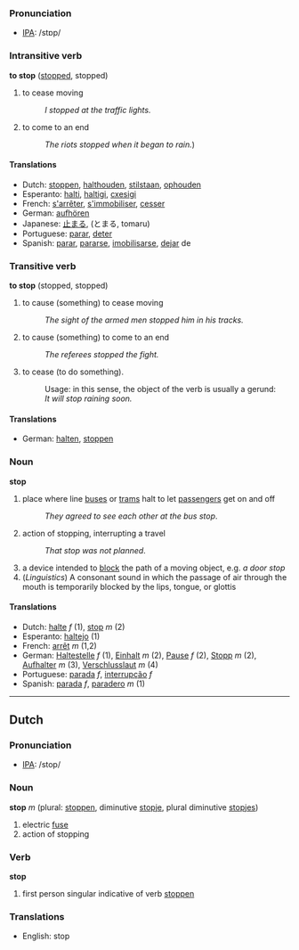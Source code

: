 === Pronunciation ===
*[[w:IPA|IPA]]: /stɒp/

=== Intransitive verb ===
'''to stop''' ([[stopped]], stopped)
# to cease moving
#: ''I stopped at the traffic lights.''
# to come to an end
#: ''The riots stopped when it began to rain.'')

==== Translations ====
*Dutch: [[stoppen]], [[halthouden]], [[stilstaan]], [[ophouden]] <!-- not verified -->
*Esperanto: [[halti]], [[haltigi]], [[cxesigi]] <!-- not verified -->
*French: [[s'arrêter]], [[s'immobiliser]], [[cesser]] <!-- not verified -->
*German: [[aufhören]]
*Japanese: [[止まる]], (とまる, tomaru) <!-- not verified -->
*Portuguese: [[parar]], [[deter]] <!-- not verified -->
*Spanish: [[parar]], [[pararse]], [[imobilisarse]], [[dejar]] de <!-- not verified -->

=== Transitive verb ===
'''to stop''' (stopped, stopped)
# to cause (something) to cease moving
#: ''The sight of the armed men stopped him in his tracks.''
# to cause (something) to come to an end
#: ''The referees stopped the fight.''
# to cease (to do something).
#: Usage: in this sense, the object of the verb is usually a gerund:
#: ''It will stop raining soon.''

==== Translations ====
*German: [[halten]], [[stoppen]]

=== Noun ===

'''stop'''

#place where line [[bus]]es or [[tram]]s halt to let [[passenger]]s get on and off
#:''They agreed to see each other at the bus stop''.
#action of stopping, interrupting a travel
#:''That stop was not planned''.
#a device intended to [[block]] the path of a moving object, e.g. ''a door stop''
#(''Linguistics'') A consonant sound in which the passage of air through the mouth is temporarily blocked by the lips, tongue, or glottis

==== Translations ====
*Dutch: [[halte]] ''f'' (1), [[stop]] ''m'' (2)
*Esperanto: [[haltejo]] (1)
*French: [[arrêt]] ''m'' (1,2)
*German: [[Haltestelle]] ''f'' (1), [[Einhalt]] ''m'' (2), [[Pause]] ''f'' (2), [[Stopp]] ''m'' (2), [[Aufhalter]] ''m'' (3), [[Verschlusslaut]] ''m'' (4)
*Portuguese: [[parada]] ''f'', [[interrupção]] ''f''
*Spanish: [[parada]] ''f'', [[paradero]] ''m'' (1)

----

==Dutch==

=== Pronunciation ===
*[[w:IPA|IPA]]: /stop/

=== Noun ===

'''stop''' ''m'' (plural: [[stoppen]], diminutive [[stopje]], plural diminutive [[stopjes]])

# electric [[fuse]]
# action of stopping

=== Verb ===

'''stop'''

# first person singular indicative of verb [[stoppen]]

=== Translations ===
*English: stop